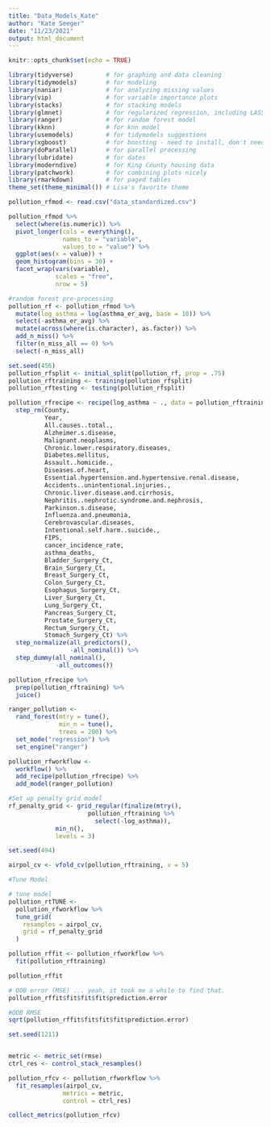 ```yaml
---
title: "Data_Models_Kate"
author: "Kate Seeger"
date: "11/23/2021"
output: html_document
---
```


```r
knitr::opts_chunk$set(echo = TRUE)
```

```r
library(tidyverse)         # for graphing and data cleaning
library(tidymodels)        # for modeling
library(naniar)            # for analyzing missing values
library(vip)               # for variable importance plots
library(stacks)            # for stacking models
library(glmnet)            # for regularized regression, including LASSO
library(ranger)            # for random forest model
library(kknn)              # for knn model
library(usemodels)         # for tidymodels suggestions
library(xgboost)           # for boosting - need to install, don't need to load
library(doParallel)        # for parallel processing
library(lubridate)         # for dates
library(moderndive)        # for King County housing data
library(patchwork)         # for combining plots nicely
library(rmarkdown)         # for paged tables
theme_set(theme_minimal()) # Lisa's favorite theme
```


```r
pollution_rfmod <- read.csv("data_standardized.csv")
```

```r
pollution_rfmod %>% 
  select(where(is.numeric)) %>% 
  pivot_longer(cols = everything(),
               names_to = "variable", 
               values_to = "value") %>% 
  ggplot(aes(x = value)) +
  geom_histogram(bins = 30) +
  facet_wrap(vars(variable), 
             scales = "free", 
             nrow = 5)

```

```r
#random forest pre-processing 
pollution_rf <- pollution_rfmod %>%
  mutate(log_asthma = log(asthma_er_avg, base = 10)) %>% 
  select(-asthma_er_avg) %>% 
  mutate(across(where(is.character), as.factor)) %>% 
  add_n_miss() %>% 
  filter(n_miss_all == 0) %>% 
  select(-n_miss_all)
```


```r
set.seed(456)
pollution_rfsplit <- initial_split(pollution_rf, prop = .75)
pollution_rftraining <- training(pollution_rfsplit)
pollution_rftesting <- testing(pollution_rfsplit)

```


```r
pollution_rfrecipe <- recipe(log_asthma ~ ., data = pollution_rftraining) %>% 
  step_rm(County,
          Year,
          All.causes..total.,
          Alzheimer.s.disease,
          Malignant.neoplasms,
          Chronic.lower.respiratory.diseases,
          Diabetes.mellitus,
          Assault..homicide.,
          Diseases.of.heart,
          Essential.hypertension.and.hypertensive.renal.disease,
          Accidents..unintentional.injuries.,
          Chronic.liver.disease.and.cirrhosis,
          Nephritis..nephrotic.syndrome.and.nephrosis,
          Parkinson.s.disease,
          Influenza.and.pneumonia,
          Cerebrovascular.diseases,
          Intentional.self.harm..suicide.,
          FIPS,
          cancer_incidence_rate,
          asthma_deaths,
          Bladder_Surgery_Ct,
          Brain_Surgery_Ct,
          Breast_Surgery_Ct,
          Colon_Surgery_Ct,
          Esophagus_Surgery_Ct,
          Liver_Surgery_Ct,
          Lung_Surgery_Ct,
          Pancreas_Surgery_Ct,
          Prostate_Surgery_Ct,
          Rectum_Surgery_Ct,
          Stomach_Surgery_Ct) %>% 
  step_normalize(all_predictors(), 
                 -all_nominal()) %>% 
  step_dummy(all_nominal(), 
             -all_outcomes())
```

```r
pollution_rfrecipe %>% 
  prep(pollution_rftraining) %>%
  juice()
```
```r
ranger_pollution <- 
  rand_forest(mtry = tune(), 
              min_n = tune(), 
              trees = 200) %>% 
  set_mode("regression") %>% 
  set_engine("ranger")
```

```r
pollution_rfworkflow <- 
  workflow() %>% 
  add_recipe(pollution_rfrecipe) %>% 
  add_model(ranger_pollution) 
```

```r
#Set up penalty grid model 
rf_penalty_grid <- grid_regular(finalize(mtry(),
                      pollution_rftraining %>%
                        select(-log_asthma)),
             min_n(),
             levels = 3)
```


```r
set.seed(494) 

airpol_cv <- vfold_cv(pollution_rftraining, v = 5) 

#Tune Model 

# tune model
pollution_rtTUNE <- 
  pollution_rfworkflow %>% 
  tune_grid(
    resamples = airpol_cv,
    grid = rf_penalty_grid
  )
```



```r
pollution_rffit <- pollution_rfworkflow %>% 
  fit(pollution_rftraining)

pollution_rffit
```
```r
# OOB error (MSE) ... yeah, it took me a while to find that.
pollution_rffit$fit$fit$fit$prediction.error

#OOB RMSE
sqrt(pollution_rffit$fit$fit$fit$prediction.error)
```

```r
set.seed(1211)


metric <- metric_set(rmse) 
ctrl_res <- control_stack_resamples() 

pollution_rfcv <- pollution_rfworkflow %>%
  fit_resamples(airpol_cv, 
               metrics = metric, 
               control = ctrl_res) 

collect_metrics(pollution_rfcv)


```
```r

```

